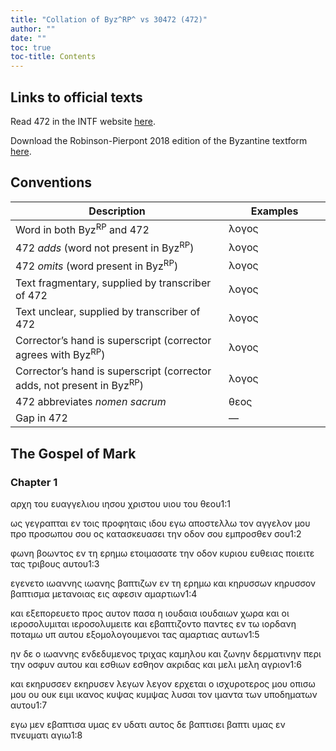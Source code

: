 ```yaml
---
title: "Collation of Byz^RP^ vs 30472 (472)"
author: ""
date: ""
toc: true
toc-title: Contents
---
```


::: {.callout-note appearance="minimal" icon="false" collapse="true"}
# Links to official texts

Read 472 in the INTF website [here](https://ntvmr.uni-muenster.de/manuscript-workspace?docID=30472).

Download the Robinson-Pierpont 2018 edition of the Byzantine textform [here](https://web.archive.org/web/20210413060536/https://byzantinetext.com/wp-content/uploads/2021/03/robinson-pierpont-2018-gnt-edition.pdf).


:::


::: {.callout-note appearance="minimal" icon="false" collapse="true"}
# Conventions

| Description                                                              	| Examples                           	|
|--------------------------------------------------------------------------	|------------------------------------	|
| Word in both Byz^RP^ and 472                                   	| λογος                              	|
| 472 *adds* (word not present in Byz^RP^)                       	| [λογος]{.greek-added}            	|
| 472 *omits* (word present in Byz^RP^)                          	| [λογος]{.greek-omitted}          	|
| Text fragmentary, supplied by transcriber of 472               	| [λογος]{.greek-supplied}         	|
| Text unclear, supplied by transcriber of 472                   	| [λογος]{.unclear}                	|
| Corrector's hand is superscript (corrector agrees with Byz^RP^)          	| [λογος]{.corr}                   	|
| Corrector's hand is superscript (corrector adds, not present in Byz^RP^) 	| [[λογος]{.corr}]{.greek-added} 	|
| 472 abbreviates *nomen sacrum*                                 	| [θεος]{.greek-abbr}            	|
| Gap in 472                                                     	| [―]{.gap}                        	|
:::

## The Gospel of Mark

### Chapter 1

αρχη του ευαγγελιου [ιησου]{.greek-abbr} [χριστου]{.greek-abbr} [υιου]{.greek-abbr} του [θεου]{.greek-abbr}[1:1]{.aside}

ως γεγραπται εν τοις προφηταις ιδου εγω αποστελλω τον αγγελον μου προ προσωπου σου ος κατασκευασει την οδον σου εμπροσθεν σου[1:2]{.aside}

φωνη βοωντος εν τη ερημω ετοιμασατε την οδον [κυριου]{.greek-abbr} ευθειας ποιειτε τας τριβους αυτου[1:3]{.aside}

εγενετο [ιωαννης]{.greek-omitted} [ιωανης]{.greek-added} βαπτιζων εν τη ερημω και [κηρυσσων]{.greek-omitted} [κηρυσσον]{.greek-added} βαπτισμα μετανοιας εις αφεσιν αμαρτιων[1:4]{.aside}

και εξεπορευετο προς αυτον πασα [η]{.greek-omitted} [ιουδαια]{.greek-omitted} [ιουδαιων]{.greek-added} χωρα και [οι]{.greek-omitted} [ιεροσολυμιται]{.greek-omitted} [ιεροσολυμειτε]{.greek-added} και εβαπτιζοντο παντες εν τω ιορδανη ποταμω [υπ]{.greek-omitted} [αυτου]{.greek-omitted} εξομολογουμενοι τας αμαρτιας αυτων[1:5]{.aside}

ην δε ο ιωαννης ενδεδυμενος τριχας καμηλου και ζωνην δερμ[α]{.greek-supplied}τινην περι την οσφυν αυτου και [εσθιων]{.greek-omitted} [εσθ[η]{.unclear}ον]{.greek-added} ακριδας και [μελι]{.greek-omitted} [μελη]{.greek-added} αγριον[1:6]{.aside}

και [εκηρυσσεν]{.greek-omitted} [εκηρυσεν]{.greek-added} [λεγων]{.greek-omitted} [λεγο[ν]{.unclear}]{.greek-added} ερχεται ο ισχυροτερος μου οπισω μου ου ουκ ειμι ικανος [κυψας]{.greek-omitted} [κυμψας]{.greek-added} λυσαι τον ιμαντα των υποδηματων αυτου[1:7]{.aside}

εγω μεν εβαπτισα υμας εν υδατι αυτος δε [βαπτισει]{.greek-omitted} [βαπτι]{.greek-added} [υμας]{.greek-omitted} [εν]{.greek-omitted} [πνευματι]{.greek-omitted} [αγιω]{.greek-omitted}[1:8]{.aside}

